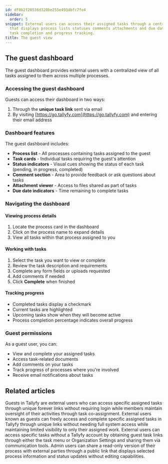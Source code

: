 ```yaml
---
id: df0b2f28536d320be255e4934bfc7fe4
sidebar:
  order: 5
snippet: External users can access their assigned tasks through a centralized dashboard
  that displays process lists statuses comments attachments and due dates while enabling
  task completion and progress tracking.
title: The guest view
---
```


## The guest dashboard

The guest dashboard provides external users with a centralized view of all tasks assigned to them across multiple processes.

### Accessing the guest dashboard

Guests can access their dashboard in two ways:
1. Through the **unique task link** sent via email
2. By visiting [https://go.tallyfy.com](https://go.tallyfy.com) and entering their email address

### Dashboard features

The guest dashboard includes:

- **Process list** - All processes containing tasks assigned to the guest
- **Task cards** - Individual tasks requiring the guest's attention
- **Status indicators** - Visual cues showing the status of each task (pending, in progress, completed)
- **Comment section** - Area to provide feedback or ask questions about tasks
- **Attachment viewer** - Access to files shared as part of tasks
- **Due date indicators** - Time remaining to complete tasks

### Navigating the dashboard

#### Viewing process details
1. Locate the process card in the dashboard
2. Click on the process name to expand details
3. View all tasks within that process assigned to you

#### Working with tasks
1. Select the task you want to view or complete
2. Review the task description and requirements
3. Complete any form fields or uploads requested
4. Add comments if needed
5. Click **Complete** when finished

#### Tracking progress
- Completed tasks display a checkmark
- Current tasks are highlighted
- Upcoming tasks show when they will become active
- Process completion percentage indicates overall progress

### Guest permissions

As a guest user, you can:
- View and complete your assigned tasks
- Access task-related documents
- Add comments on your tasks
- Track progress of processes where you're involved
- Receive email notifications about tasks


## Related articles
<CardGrid>
<LinkTitleCard header="<b>Documenting > Guests</b>" href="/products/pro/documenting/guests/" > Guests in Tallyfy are external users who can access specific assigned tasks through unique forever links without requiring login while members maintain oversight of their activities through task co-assignment. </LinkTitleCard>
<LinkTitleCard header="<b>Guests > What is a guest</b>" href="/products/pro/documenting/guests/what-is-a-guest/" > External users known as guests can freely access and complete specific assigned tasks in Tallyfy through unique links without needing full system access while maintaining limited visibility to only their assigned work. </LinkTitleCard>
<LinkTitleCard header="<b>Guests > Get a guest's unique link</b>" href="/products/pro/documenting/guests/how-to-find-a-guest-task-link-in-tallyfy/" > External users can access specific tasks without a Tallyfy account by obtaining guest task links through either the task menu or Organization Settings and sharing them via communication tools. </LinkTitleCard>
<LinkTitleCard header="<b>Processes > Make a process visible to outsiders or guests</b>" href="/products/pro/tracking-and-tasks/processes/make-a-process-public/" > Admin users can share a read-only version of their process with external parties through a public link that displays selected process information and status updates without editing capabilities. </LinkTitleCard>
</CardGrid>